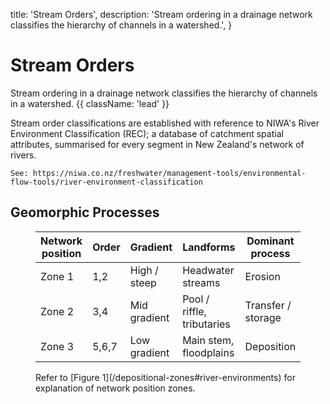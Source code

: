 

  title: 'Stream Orders',
  description:
    'Stream ordering in a drainage network classifies the hierarchy of channels in a watershed.',
}

# Stream Orders

Stream ordering in a drainage network classifies the hierarchy of channels in a watershed. {{ className: 'lead' }}

<Note>
    Stream order classifications are established with reference to NIWA's River Environment Classification (REC); a database of catchment spatial attributes, summarised for every segment in New Zealand's network of rivers.
    
    See: https://niwa.co.nz/freshwater/management-tools/environmental-flow-tools/river-environment-classification
</Note>

## Geomorphic Processes

<Row>
    <Col>
        <Figure src={strahlerClassificationLight} srcDark={strahlerClassificationDark} alt="Strahler classification" caption="Figure 2. Stream order classification. Source: NIWA." />
    </Col>
    <Col>
    </Col>
</Row>

| Network position                  | Order     | Gradient      | Landforms                     | Dominant process   |
|-----------------------------------|-----------|---------------|-------------------------------|--------------------|
| Zone 1                            | 1,2       | High / steep  | Headwater streams             | Erosion            |
| Zone 2                            | 3,4       | Mid gradient  | Pool / riffle, tributaries    | Transfer / storage |
| Zone 3                            | 5,6,7     | Low gradient  | Main stem, floodplains        | Deposition         |

<Note>
    Refer to [Figure 1](/depositional-zones#river-environments) for explanation of network position zones.
</Note>


